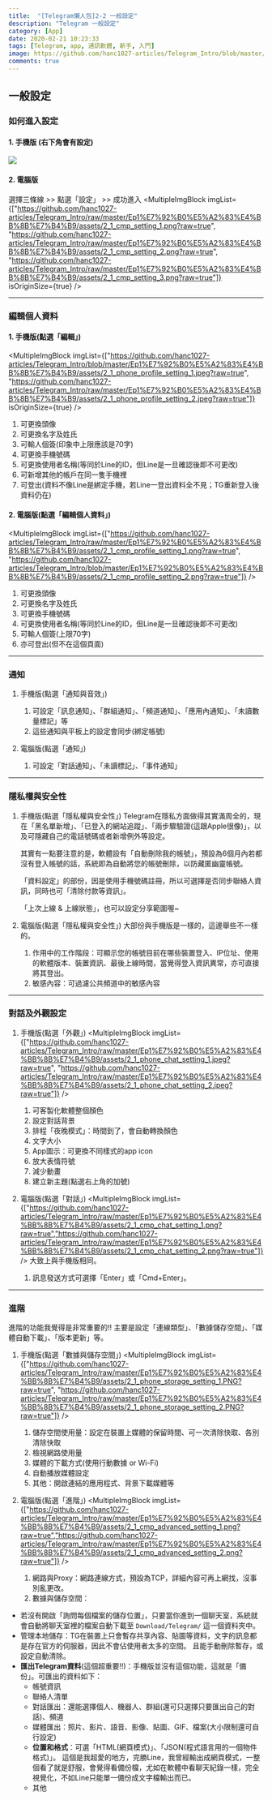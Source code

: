 ```yaml
---
title:  "[Telegram懶人包]2-2 一般設定"
description: "Telegram 一般設定"
category: [App]
date: 2020-02-21 10:23:33
tags: [Telegram, app, 通訊軟體, 新手, 入門]
image: https://github.com/hanc1027-articles/Telegram_Intro/blob/master/Ep1%E7%92%B0%E5%A2%83%E4%BB%8B%E7%B4%B9/assets/2_1_phone_setting.jpeg?raw=true
comments: true
---
```


## 一般設定


### 如何進入設定
#### 1. 手機版 (右下角會有設定)

<img class="post-img" src="https://github.com/hanc1027-articles/Telegram_Intro/blob/master/Ep1%E7%92%B0%E5%A2%83%E4%BB%8B%E7%B4%B9/assets/2_1_phone_setting.jpeg?raw=true"/>

#### 2. 電腦版
選擇三條線 >> 點選「設定」 >> 成功進入
<MultipleImgBlock imgList={["https://github.com/hanc1027-articles/Telegram_Intro/raw/master/Ep1%E7%92%B0%E5%A2%83%E4%BB%8B%E7%B4%B9/assets/2_1_cmp_setting_1.png?raw=true", "https://github.com/hanc1027-articles/Telegram_Intro/raw/master/Ep1%E7%92%B0%E5%A2%83%E4%BB%8B%E7%B4%B9/assets/2_1_cmp_setting_2.png?raw=true", "https://github.com/hanc1027-articles/Telegram_Intro/raw/master/Ep1%E7%92%B0%E5%A2%83%E4%BB%8B%E7%B4%B9/assets/2_1_cmp_setting_3.png?raw=true"]} isOriginSize={true} />

---


### 編輯個人資料
#### 1. 手機版(點選「編輯」)


<MultipleImgBlock imgList={["https://github.com/hanc1027-articles/Telegram_Intro/blob/master/Ep1%E7%92%B0%E5%A2%83%E4%BB%8B%E7%B4%B9/assets/2_1_phone_profile_setting_1.jpeg?raw=true", "https://github.com/hanc1027-articles/Telegram_Intro/raw/master/Ep1%E7%92%B0%E5%A2%83%E4%BB%8B%E7%B4%B9/assets/2_1_phone_profile_setting_2.jpeg?raw=true"]} isOriginSize={true} />

1. 可更換頭像<br/>
2. 可更換名字及姓氏<br/>
3. 可輸人個簽(印象中上限應該是70字)<br/>
4. 可更換手機號碼<br/>
5. 可更換使用者名稱(等同於Line的ID，但Line是一旦確認後即不可更改)<br/>
6. 可新增其他的帳戶在同一隻手機裡<br/>
7. 可登出(資料不像Line是綁定手機，若Line一登出資料全不見；TG重新登入後資料仍在)<br/>

#### 2. 電腦版(點選「編輯個人資料」)
<MultipleImgBlock imgList={["https://github.com/hanc1027-articles/Telegram_Intro/raw/master/Ep1%E7%92%B0%E5%A2%83%E4%BB%8B%E7%B4%B9/assets/2_1_cmp_profile_setting_1.png?raw=true", "https://github.com/hanc1027-articles/Telegram_Intro/blob/master/Ep1%E7%92%B0%E5%A2%83%E4%BB%8B%E7%B4%B9/assets/2_1_cmp_profile_setting_2.png?raw=true"]} />

1. 可更換頭像<br/>
2. 可更換名字及姓氏<br/>
3. 可更換手機號碼<br/>
4. 可更換使用者名稱(等同於Line的ID，但Line是一旦確認後即不可更改)<br/>
5. 可輸人個簽(上限70字)<br/>
6. 亦可登出(但不在這個頁面)<br/>


---

### 通知
1. 手機版(點選「通知與音效」)
    1. 可設定「訊息通知」、「群組通知」、「頻道通知」、「應用內通知」、「未讀數量標記」等
    2. 這些通知與平板上的設定會同步(綁定帳號)

2. 電腦版(點選「通知」)
    1. 可設定「對話通知」、「未讀標記」、「事件通知」


---

### 隱私權與安全性
1. 手機版(點選「隱私權與安全性」)
    Telegram在隱私方面做得其實滿周全的，現在「黑名單新增」、「已登入的網站追蹤」、「兩步驟驗證(這跟Apple很像)」，以及可隱藏自己的電話號碼或者新增例外等設定。

    其實有一點要注意的是，軟體設有「自動刪除我的帳號」，預設為6個月內若都沒有登入帳號的話，系統即為自動將您的帳號刪除，以防藏匿幽靈帳號。

    「資料設定」的部份，因是使用手機號碼註冊，所以可選擇是否同步聯絡人資訊，同時也可「清除付款等資訊」。

    「上次上線 & 上線狀態」，也可以設定分享範圍喔~

2. 電腦版(點選「隱私權與安全性」)
    大部份與手機版是一樣的，這邊舉些不一樣的。
    1. 作用中的工作階段：可顯示您的帳號目前在哪些裝置登入、IP位址、使用的軟體版本、裝置資訊、最後上線時間，當覺得登入資訊異常，亦可直接將其登出。
    2. 敏感內容：可過濾公共頻道中的敏感內容



---

### 對話及外觀設定
1. 手機版(點選「外觀」)
<MultipleImgBlock imgList={["https://github.com/hanc1027-articles/Telegram_Intro/raw/master/Ep1%E7%92%B0%E5%A2%83%E4%BB%8B%E7%B4%B9/assets/2_1_phone_chat_setting_1.jpeg?raw=true", "https://github.com/hanc1027-articles/Telegram_Intro/raw/master/Ep1%E7%92%B0%E5%A2%83%E4%BB%8B%E7%B4%B9/assets/2_1_phone_chat_setting_2.jpeg?raw=true"]} />
    1. 可客製化軟體整個顏色<br/>
    2. 設定對話背景<br/>
    3. 排程「夜晚模式」：時間到了，會自動轉換顏色<br/>
    4. 文字大小<br/>
    5. App圖示：可更換不同樣式的app icon <br/>
    6. 放大表情符號<br/>
    7. 減少動畫<br/>
    8. 建立新主題(點選右上角的加號)<br/>

2. 電腦版(點選「對話」)
<MultipleImgBlock imgList={["https://github.com/hanc1027-articles/Telegram_Intro/raw/master/Ep1%E7%92%B0%E5%A2%83%E4%BB%8B%E7%B4%B9/assets/2_1_cmp_chat_setting_1.png?raw=true","https://github.com/hanc1027-articles/Telegram_Intro/raw/master/Ep1%E7%92%B0%E5%A2%83%E4%BB%8B%E7%B4%B9/assets/2_1_cmp_chat_setting_2.png?raw=true"]} />
    大致上與手機版相同。
    1. 訊息發送方式可選擇「Enter」或「Cmd+Enter」。



---

### 進階

進階的功能我覺得是非常重要的!!
主要是設定「連線類型」、「數據儲存空間」、「媒體自動下載」、「版本更新」等。

1. 手機版(點選「數據與儲存空間」)
<MultipleImgBlock imgList={["https://github.com/hanc1027-articles/Telegram_Intro/raw/master/Ep1%E7%92%B0%E5%A2%83%E4%BB%8B%E7%B4%B9/assets/2_1_phone_storage_setting_1.PNG?raw=true", "https://github.com/hanc1027-articles/Telegram_Intro/raw/master/Ep1%E7%92%B0%E5%A2%83%E4%BB%8B%E7%B4%B9/assets/2_1_phone_storage_setting_2.PNG?raw=true"]} />
    1. 儲存空間使用量：設定在裝置上媒體的保留時間、可一次清除快取、各別清除快取<br/>
    2. 檢視網路使用量<br/>
    3. 媒體的下載方式(使用行動數據 or Wi-Fi)<br/>
    4. 自動播放媒體設定<br/>
    5. 其他：開啟連結的應用程式、背景下載媒體等<br/>

2. 電腦版(點選「進階」)
<MultipleImgBlock imgList={["https://github.com/hanc1027-articles/Telegram_Intro/raw/master/Ep1%E7%92%B0%E5%A2%83%E4%BB%8B%E7%B4%B9/assets/2_1_cmp_advanced_setting_1.png?raw=true","https://github.com/hanc1027-articles/Telegram_Intro/raw/master/Ep1%E7%92%B0%E5%A2%83%E4%BB%8B%E7%B4%B9/assets/2_1_cmp_advanced_setting_2.png?raw=true"]} />
    1. 網路與Proxy：網路連線方式，預設為TCP，詳細內容可再上網找，沒事別亂更改。<br/>
    2. 數據與儲存空間：<br/>
- 若沒有開啟「詢問每個檔案的儲存位置」，只要當你進到一個聊天室，系統就會自動將聊天室裡的檔案自動下載至
        `Download/Telegram/` 這一個資料夾中。
- 管理本地儲存：TG在裝置上只會暫存共享內容、貼圖等資料，文字的訊息都是存在官方的伺服器，因此不會佔使用者太多的空間。
        且能手動刪除暫存，或設定自動清除。
- **匯出Telegram資料**(這個超重要!!)：手機版並沒有這個功能，這就是「備份」。可匯出的資料如下：
    - 帳號資訊
    - 聯絡人清單
    - 對話匯出：還能選擇個人、機器人、群組(還可只選擇只要匯出自己的對話)、頻道
    - 媒體匯出：照片、影片、語音、影像、貼圖、GIF、檔案(大小限制還可自行設定)
    - **位置和格式**：可選「HTML(網頁模式)」、「JSON(程式語言用的一個物件格式)」。
                這個是我超愛的地方，完勝Line，我曾經輸出成網頁模式，一整個看了就是舒服，會覺得看備份檔，尤如在軟體中看聊天紀錄一樣，完全視覺化，不如Line只能單一備份成文字檔輸出而已。
    - 其他
